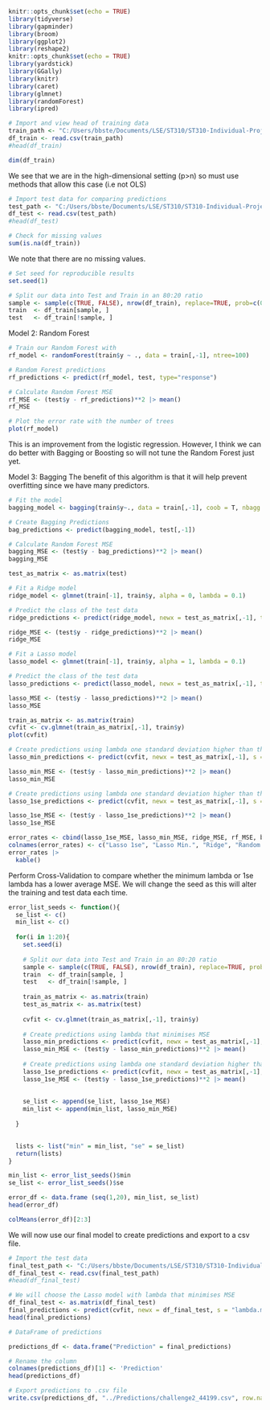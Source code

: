 ```r
knitr::opts_chunk$set(echo = TRUE)
library(tidyverse) 
library(gapminder) 
library(broom)
library(ggplot2)
library(reshape2)
knitr::opts_chunk$set(echo = TRUE)
library(yardstick)
library(GGally)
library(knitr)
library(caret)
library(glmnet)
library(randomForest)
library(ipred)
```

```r
# Import and view head of training data
train_path <- "C:/Users/bbste/Documents/LSE/ST310/ST310-Individual-Project/Data/ST310_challenge2_train.csv"
df_train <- read.csv(train_path)
#head(df_train)
```

```r
dim(df_train)
```
We see that we are in the high-dimensional setting (p>n) so must use methods that allow this case (i.e not OLS)

```r
# Import test data for comparing predictions
test_path <- "C:/Users/bbste/Documents/LSE/ST310/ST310-Individual-Project/Data/ST310_challenge2_test.csv"
df_test <- read.csv(test_path)
#head(df_test)
```


```r
# Check for missing values
sum(is.na(df_train))
```
We note that there are no missing values.

```r
# Set seed for reproducible results
set.seed(1)

# Split our data into Test and Train in an 80:20 ratio
sample <- sample(c(TRUE, FALSE), nrow(df_train), replace=TRUE, prob=c(0.8,0.2))
train  <- df_train[sample, ]
test   <- df_train[!sample, ]
```

Model 2: Random Forest

```r
# Train our Random Forest with 
rf_model <- randomForest(train$y ~ ., data = train[,-1], ntree=100)

# Random Forest predictions
rf_predictions <- predict(rf_model, test, type="response")

# Calculate Random Forest MSE
rf_MSE <- (test$y - rf_predictions)**2 |> mean()
rf_MSE
```


```r
# Plot the error rate with the number of trees
plot(rf_model)
```

This is an improvement from the logistic regression. However, I think we can do better with Bagging or Boosting so will not tune the Random Forest just yet.

Model 3: Bagging
The benefit of this algorithm is that it will help prevent overfitting since we have many predictors.
```r
# Fit the model
bagging_model <- bagging(train$y~., data = train[,-1], coob = T, nbagg = 100 )

# Create Bagging Predictions
bag_predictions <- predict(bagging_model, test[,-1])

# Calculate Random Forest MSE
bagging_MSE <- (test$y - bag_predictions)**2 |> mean()
bagging_MSE
```

```r
test_as_matrix <- as.matrix(test)
```

```r
# Fit a Ridge model
ridge_model <- glmnet(train[-1], train$y, alpha = 0, lambda = 0.1)

# Predict the class of the test data
ridge_predictions <- predict(ridge_model, newx = test_as_matrix[,-1], type = "response")

ridge_MSE <- (test$y - ridge_predictions)**2 |> mean()
ridge_MSE
```

```r
# Fit a Lasso model
lasso_model <- glmnet(train[-1], train$y, alpha = 1, lambda = 0.1)

# Predict the class of the test data
lasso_predictions <- predict(lasso_model, newx = test_as_matrix[,-1], type = "response")

lasso_MSE <- (test$y - lasso_predictions)**2 |> mean()
lasso_MSE
```

```r
train_as_matrix <- as.matrix(train)
cvfit <- cv.glmnet(train_as_matrix[,-1], train$y)
plot(cvfit)
```
```r
# Create predictions using lambda one standard deviation higher than the minimum (to prevent overfitting)
lasso_min_predictions <- predict(cvfit, newx = test_as_matrix[,-1], s = "lambda.min")

lasso_min_MSE <- (test$y - lasso_min_predictions)**2 |> mean()
lasso_min_MSE
```


```r
# Create predictions using lambda one standard deviation higher than the minimum (to prevent overfitting)
lasso_1se_predictions <- predict(cvfit, newx = test_as_matrix[,-1], s = "lambda.1se")

lasso_1se_MSE <- (test$y - lasso_1se_predictions)**2 |> mean()
lasso_1se_MSE
```

```r
error_rates <- cbind(lasso_1se_MSE, lasso_min_MSE, ridge_MSE, rf_MSE, bagging_MSE)
colnames(error_rates) <- c("Lasso 1se", "Lasso Min.", "Ridge", "Random Forest", "Bagging")
error_rates |>
  kable()
```
Perform Cross-Validation to compare whether the minimum lambda or 1se lambda has a lower average MSE.
We will change the seed as this will alter the training and test data each time.

```r
error_list_seeds <- function(){
  se_list <- c()
  min_list <- c()
  
  for(i in 1:20){
    set.seed(i)
  
    # Split our data into Test and Train in an 80:20 ratio
    sample <- sample(c(TRUE, FALSE), nrow(df_train), replace=TRUE, prob=c(0.8,0.2))
    train  <- df_train[sample, ]
    test   <- df_train[!sample, ]
    
    train_as_matrix <- as.matrix(train)
    test_as_matrix <- as.matrix(test)
    
    cvfit <- cv.glmnet(train_as_matrix[,-1], train$y)
    
    # Create predictions using lambda that minimises MSE
    lasso_min_predictions <- predict(cvfit, newx = test_as_matrix[,-1], s = "lambda.min")
    lasso_min_MSE <- (test$y - lasso_min_predictions)**2 |> mean()
    
    # Create predictions using lambda one standard deviation higher than the minimum (to prevent overfitting)
    lasso_1se_predictions <- predict(cvfit, newx = test_as_matrix[,-1], s = "lambda.1se")
    lasso_1se_MSE <- (test$y - lasso_1se_predictions)**2 |> mean()
  
    
    se_list <- append(se_list, lasso_1se_MSE)
    min_list <- append(min_list, lasso_min_MSE)
    
  }
  

  lists <- list("min" = min_list, "se" = se_list)
  return(lists)
}

```

```r
min_list <- error_list_seeds()$min
se_list <- error_list_seeds()$se
```


```r
error_df <- data.frame (seq(1,20), min_list, se_list)
head(error_df)
```

```r
colMeans(error_df)[2:3]
```

We will now use our final model to create predictions and export to a csv file.

```r
# Import the test data 
final_test_path <- "C:/Users/bbste/Documents/LSE/ST310/ST310-Individual-Project/Data/ST310_challenge2_test.csv"
df_final_test <- read.csv(final_test_path)
#head(df_final_test)
```


```r
# We will choose the Lasso model with lambda that minimises MSE
df_final_test <- as.matrix(df_final_test)
final_predictions <- predict(cvfit, newx = df_final_test, s = "lambda.min")
head(final_predictions)
```

```r
# DataFrame of predictions

predictions_df <- data.frame("Prediction" = final_predictions)

# Rename the column 
colnames(predictions_df)[1] <- 'Prediction'
head(predictions_df)
```


```r
# Export predictions to .csv file
write.csv(predictions_df, "../Predictions/challenge2_44199.csv", row.names=FALSE)
```
